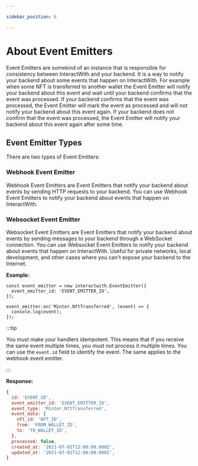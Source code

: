 ```yaml
---

sidebar_position: 6

---
```



# About Event Emitters

Event Emitters are somekind of an instance that is responsible for consistency between InteractWith and your backend. It is a way to notify your backend about some events that happen on InteractWith. For example when some NFT is transferred to another wallet the Event Emitter will notify your backend about this event and wait until your backend confirms that the event was processed. If your backend confirms that the event was processed, the Event Emitter will mark the event as processed and will not notify your backend about this event again. If your backend does not confirm that the event was processed, the Event Emitter will notify your backend about this event again after some time.


## Event Emitter Types

There are two types of Event Emitters:

### Webhook Event Emitter

Webhook Event Emitters are Event Emitters that notify your backend about events by sending HTTP requests to your backend. You can use Webhook Event Emitters to notify your backend about events that happen on InteractWith.

### Websocket Event Emitter

Websocket Event Emitters are Event Emitters that notify your backend about events by sending messages to your backend through a WebSocket connection. You can use Websocket Event Emitters to notify your backend about events that happen on InteractWith. Useful for private networks, local development, and other cases where you can't expose your backend to the Internet.

**Example:**

<JsExample>

```
const event_emitter = new interactwith.EventEmitter({
  event_emitter_id: 'EVENT_EMITTER_ID',
});

event_emitter.on('Minter.NftTransferred', (event) => {
  console.log(event);
});
```

</JsExample>

:::tip

You must make your handlers idempotent. This means that if you receive the same event multiple times, you must not process it multiple times. You can use the `event.id` field to identify the event. The same applies to the webhook event emitter.

:::

**Response:**

```js
{
  id: 'EVENT_ID',
  event_emitter_id: 'EVENT_EMITTER_ID',
  event_type: 'Minter.NftTransferred',
  event_data: {
    nft_id: 'NFT_ID',
    from: 'FROM_WALLET_ID',
    to: 'TO_WALLET_ID',
  },
  processed: false,
  created_at: '2021-07-01T12:00:00.000Z',
  updated_at: '2021-07-01T12:00:00.000Z',
}
```